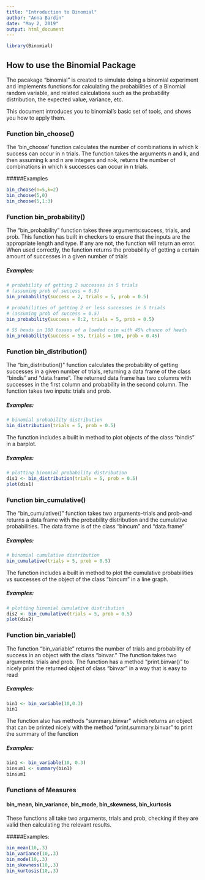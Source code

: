 ```yaml
---
title: "Introduction to Binomial"
author: "Anna Bardin"
date: "May 2, 2019"
output: html_document
---
```


```r
library(Binomial)
```

## How to use the Binomial Package

The pacakage "binomial" is created to simulate doing a binomial experiment and implements functions for calculating the probabilities of a Binomial random variable, and related calculations such as the probability distribution, the expected value, variance, etc.

This document introduces you to binomial's basic set of tools, and shows you how to apply them.

### Function bin_choose()

The 'bin_choose' function calculates the number of combinations in which k success can occur in n trials.  The function takes the arguments n and k, and then assuming k and n are integers and n>k, returns the number of combinations in which k successes can occur in n trials.

#####Examples
```r
bin_choose(n=5,k=2)
bin_choose(5,0)
bin_choose(5,1:3)
```

### Function bin_probability()

The "bin_probability" function takes three arguments:success, trials, and prob.  This function has built in checkers to ensure that the inputs are the appropriate length and type.  If any are not, the function will return an error.  When used correctly, the function returns the probability of getting a certain amount of successes in a given number of trials

##### Examples:
```r
# probability of getting 2 successes in 5 trials
# (assuming prob of success = 0.5)
bin_probability(success = 2, trials = 5, prob = 0.5)

# probabilities of getting 2 or less successes in 5 trials
# (assuming prob of success = 0.5)
bin_probability(success = 0:2, trials = 5, prob = 0.5)

# 55 heads in 100 tosses of a loaded coin with 45% chance of heads
bin_probability(success = 55, trials = 100, prob = 0.45)
```

### Function bin_distribution()
The "bin_distribution()" function calculates the probability of getting successes in a given number of trials, returning a data frame of the class "bindis" and "data.frame".  The returned data frame has two columns with successes in the first column and probability in the second column.  The function takes two inputs: trials and prob.

##### Examples:
```r
# binomial probability distribution
bin_distribution(trials = 5, prob = 0.5)
```

The function includes a built in method to plot objects of the class "bindis" in a barplot.

##### Examples:
```r
# plotting binomial probability distribution
dis1 <- bin_distribution(trials = 5, prob = 0.5)
plot(dis1)
```

### Function bin_cumulative()
The "bin_cumulative()" function takes two arguments--trials and prob--and returns a data frame with the probability distribution and the cumulative probabilities.  The data frame is of the class "bincum" and "data.frame"

##### Examples:
```r
# binomial cumulative distribution
bin_cumulative(trials = 5, prob = 0.5)
```
The function includes a built in method to plot the cumulative probabilities vs successes of the object of the class "bincum" in a line graph.

##### Examples:
```r
# plotting binomial cumulative distribution
dis2 <- bin_cumulative(trials = 5, prob = 0.5)
plot(dis2)
```

### Function bin_variable()
The function "bin_variable" returns the number of trials and probability of success in an object with the class "binvar."  The function takes two arguments: trials and prob.  The function has a method "print.binvar()" to nicely print the returned object of class "binvar" in a way that is easy to read

##### Examples:
```r
bin1 <- bin_variable(10,0.3)
bin1
```

The function also has methods "summary.binvar" which returns an object that can be printed nicely with the method "print.summary.binvar" to print the summary of the function

##### Examples:
```r
bin1 <- bin_variable(10, 0.3)
binsum1 <- summary(bin1)
binsum1
```


### Functions of Measures
#### bin_mean, bin_variance, bin_mode, bin_skewness, bin_kurtosis

These functions all take two arguments, trials and prob, checking if they are valid then calculating the relevant results.


#####Examples:
```r
bin_mean(10,.3)
bin_variance(10,.3)
bin_mode(10,.3)
bin_skewness(10,.3)
bin_kurtosis(10,.3)
```

